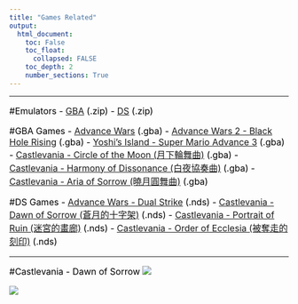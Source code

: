 ```yaml
---
title: "Games Related"
output:
  html_document:
    toc: False
    toc_float:
      collapsed: FALSE
    toc_depth: 2
    number_sections: True
---
```


<style>
h1 {font-size: 28px; color: black; font-weight: bold; text-align: left;}
h1.title {color: black; text-align: center;}
h2 {font-size: 20px; color: black; font-weight: bold; font-style: italic;}
p {font-size: 16px; color: black;}
ol {font-size: 16px; color: black;}
ul {font-size: 16px; color: black;}
</style>

---

#Emulators
- [GBA](GBA.zip) (.zip)
- [DS](DS.zip) (.zip)

#GBA Games
- [Advance Wars](Advance Wars.gba) (.gba)
- [Advance Wars 2 - Black Hole Rising](Advance Wars 2 - Black Hole Rising.gba) (.gba)
- [Yoshi's Island - Super Mario Advance 3](Yoshi's Island - Super Mario Advance 3.gba) (.gba)
- [Castlevania - Circle of the Moon (月下輪舞曲)](Castlevania - Circle of the Moon.gba) (.gba)
- [Castlevania - Harmony of Dissonance (白夜協奏曲)](Castlevania - Harmony of Dissonance.gba) (.gba)
- [Castlevania - Aria of Sorrow (曉月圓舞曲)](Castlevania - Aria of Sorrow.gba) (.gba)

#DS Games
- [Advance Wars - Dual Strike](Advance Wars - Dual Strike.nds) (.nds)
- [Castlevania - Dawn of Sorrow (蒼月的十字架)](Castlevania - Dawn of Sorrow.nds) (.nds)
- [Castlevania - Portrait of Ruin (迷宮的畫廊)](Castlevania - Portrait of Ruin.nds) (.nds)
- [Castlevania - Order of Ecclesia (被奪走的刻印)](Castlevania - Order of Ecclesia.nds) (.nds)

---

#Castlevania - Dawn of Sorrow
![](Castlevania - Dawn of Sorrow - Weapons.jpg)

![](Castlevania - Dawn of Sorrow - Maps_1.jpg)
